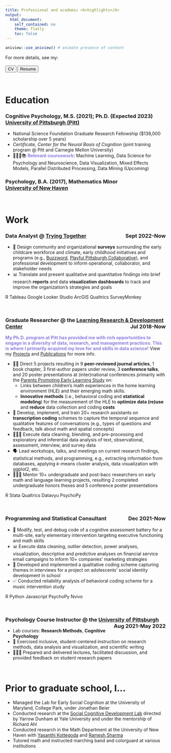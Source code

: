```yaml
---
title: Professional and academic <b>highlights</b>
output:  
  html_document:  
    self_contained: no  
    theme: flatly
    toc: false
---
```


```r
aniview::use_aniview() # animate presence of content
```

<!-- for accessing the link icons --> 
<script src="https://kit.fontawesome.com/455169677b.js" crossorigin="anonymous"></script> 

::: {.aniview data-av-animation="fadeInUp"}

For more details, see my: <br><br>
<a href="ShirleyDuongCV.pdf"><button type="button" class="btn btn-success">CV</button></a>  <a href="ShirleyDuongResume.pdf"><button type="button" class="btn btn-success">Resume</button></a>

<br>

<h1> Education </h1>

<h3> Cognitive Psychology, M.S. (2021); Ph.D. (Expected 2023)  <br>
<a href=http://psychology.pitt.edu/>University of Pittsburgh (Pitt)</a> </h3> 
- National Science Foundation Graduate Research Fellowship ($138,000 scholarship over 5 years) 
- *Certificate, Center for the Neural Basis of Cognition* (joint training program @ Pitt and Carnegie Mellon University)
- 🙇🏻‍♀️📚 <font color="#8c7edc"><b>Relevant coursework</b></font>: Machine Learning, Data Science for Psychology and Neuroscience, Data Visualization, Mixed Effects Models, Parallel Distributed Processing, Data Mining (Upcoming)

<h3> Psychology, B.A. (2017), Mathematics Minor <br>
<a href=https://www.newhaven.edu/arts-sciences/undergraduate-programs/psychology/index.php>University of New Haven </a></h3> 





<br>


<h1> Work </h1>

<h3> Data Analyst  @ <a href="https://tryingtogether.org/">Trying Together</a> <div style="float: right">Sept 2022-Now</div> </h3> 

- 📝 Design community and organizational **surveys** surrounding the early childcare workforce and climate, early childhood initiatives and programs (e.g., <a href="https://buzzwordpgh.org/">Buzzword</a>, <a href=https://www.playfulpittsburgh.org/>Playful Pittsburgh Collaborative</a>), and professional development to inform operational, collaborator, and stakeholder needs
- 📊 Translate and present qualitative and quantitative findings into brief research **reports** and  data **visualization dashboards** to track and improve the organization's strategies and goals

<span class="badge bg-primary">R</span> <span class="badge bg-primary">Tableau</span> <span class="badge bg-primary">Google Looker Studio</span> <span class="badge bg-primary">ArcGIS</span> <span class="badge bg-primary">Qualtrics</span> <span class="badge bg-primary">SurveyMonkey</span>

<br>

<h3> Graduate Researcher  @ the <a href="https://www.lrdc.pitt.edu/"> Learning Research & Development Center</a> <div style="float: right">Jul 2018-Now</div> </h3> 

<font color="#8c7edc"><b>My Ph.D. program at Pitt has provided me with rich opportunities to engage in a diversity of data, research, and management practices. This is where I primarily acquired my love for and skills in data science!</b></font> View my <a href=projects.html>Projects</a> and <a href=publications.html>Publications</a> for more info.

- 👋🏼 Direct 5 projects resulting in 9 **peer-reviewed journal articles**, 1 book chapter, 3 first-author papers under review, 3 **conference talks**, and 20 poster presentations at (inter)national conferences primarily with the <a href="https://lrdc.pitt.edu/ppel/">Parents Promoting Early Learning Study</a> on:
  + Links between children's math experiences in the home learning environment (HLE) and their emerging math skills.
  + **Innovative methods** (i.e., behavioral coding and **statistical modeling**) for the measurement of the HLE to **optimize data (re)use** and **reduce** data collection and coding **costs**
- 🔢 Develop, implement, and train 20+ research assistants on **transcription coding** schemes to capture the temporal sequence and qualitative features of conversations (e.g., types of questions and feedback, talk about math and spatial concepts) 
- 👩🏻‍💻 Execute data cleaning, blending, and pre-processing and exploratory and inferential data analysis of text, observational, assessment, interview, and survey data
- 🗣 Lead workshops, talks, and meetings on current research findings, statistical methods, and programming, e.g., extracting information from databases, applying *k*-means cluster analysis, data visualization with ggplot2, etc.
- 👩🏻‍🏫 Mentor 10+ undergraduate and post-bacc researchers on early math and language learning projects, resulting 2 completed undergraduate honors theses and 5 conference poster presentations

<span class="badge bg-primary">R</span> <span class="badge bg-primary">Stata</span> <span class="badge bg-primary">Qualtrics</span> <span class="badge bg-primary">Datavyu</span> <span class="badge bg-primary">PsychoPy</span>

<br>

<h3> Programming and Statistical Consultant <div style="float: right">Dec 2021-Now</div> </h3> 

- 🐞 Modify, test, and debug code of a cognitive assessment battery for a multi-site, early elementary intervention targeting executive functioning and math skills 
- 📊 Execute data cleaning, outlier detection, power analyses, visualization, descriptive and predictive analyses on financial service email campaigns to inform 10+ companies' marketing strategies
- 🔢 Developed and implemented a qualitative coding scheme capturing themes in interviews for a project on adolescents' social identity development in school
- ✅ Conducted reliability analysis of behavioral coding scheme for a music intervention study


<span class="badge bg-primary">R</span> <span class="badge bg-primary">Python</span> <span class="badge bg-primary">Javascript</span> <span class="badge bg-primary">PsychoPy</span> <span class="badge bg-primary">Nvivo</span>

<br>

<h3> Psychology Course Instructor @ the <a href="http://psychology.pitt.edu/">University of Pittsburgh</a> <div style="float: right">Aug 2021-May 2022</div> </h3> 

- Lab courses: **Research Methods**, **Cognitive Psychology** 
- 🤝 Exercised inclusive, student-centered instruction on research methods, data analysis and visualization, and scientific writing
- 👩🏻‍🏫 Prepared and delivered lectures, facilitated discussion, and provided feedback on student research papers


<br>


<h1> Prior to graduate school, I... </h1>

- Managed the Lab for Early Social Cognition at the University of Maryland, College Park, under Jonathan Beier
- Conducted research at the [Social Cognitive Development Lab](http://www.socialcogdev.com/) directed by Yarrow Dunham at Yale University and under the mentorship of Richard Ahl
- Conducted research in the Math Department at the University of New Haven with [Yasanthi Kottegoda](https://www.newhaven.edu/faculty-staff-profiles/yasanthi-kottegoda.php) and [Ramesh Sharma](https://www.newhaven.edu/faculty-staff-profiles/ramesh-sharma.php)
- Tutored math and instructed marching band and colorguard at various institutions 



::: 